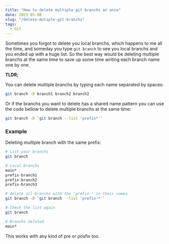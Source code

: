 ```yaml
---
title: "How to delete multiple git branchs at once"
date: 2023-05-08
slug: "/delete-mutiple-git-branchs"
tags:
  - Git
---
```


Sometimes you forgot to delete you local branchs, which happens to me all the time, and someday
you type `git branch` to see you local branchs and you ended up with a huge list.
So the best way would be deleting multiple branchs at the same time to save up some
time writing each branch name one by one.

**TLDR;**

You can delete multiple branchs by typing each name separated by spaces:

```bash
git branch -D branch1 branch2 branch2
```

Or if the branchs you want to delete has a shared name pattern you can use the code bellow to delete multiple branchs at the same time:

```bash
git branch -D `git branch --list 'prefix*'`
```

### Example

Deleting multiple branch with the same prefix:

```bash
# List your branchs
git branch

# Local branchs
main*
prefix-branch1
prefix-branch2
prefix-branch3

# delete all branchs with the 'prefix-' in their names
git branch -D `git branch --list 'prefix-*'`

# Check the list again
git branch

# Branchs deleted
main*
```

This works with any kind of pre or posfix too.
